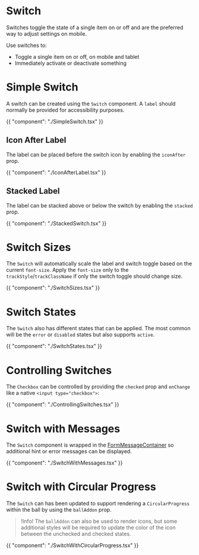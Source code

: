 # Switch

Switches toggle the state of a single item on or off and are the preferred way to adjust settings on mobile.

Use switches to:

- Toggle a single item on or off, on mobile and tablet
- Immediately activate or deactivate something

# Simple Switch

A switch can be created using the `Switch` component. A `label` should normally be provided
for accessibility purposes.

{{ "component": "./SimpleSwitch.tsx" }}

## Icon After Label

The label can be placed before the switch icon by enabling the `iconAfter` prop.

{{ "component": "./IconAfterLabel.tsx" }}

## Stacked Label

The label can be stacked above or below the switch by enabling the `stacked` prop.

{{ "component": "./StackedSwitch.tsx" }}

# Switch Sizes

The `Switch` will automatically scale the label and switch toggle based on the
current `font-size`. Apply the `font-size` only to the
`trackStyle`/`trackClassName` if only the switch toggle should change size.

{{ "component": "./SwitchSizes.tsx" }}

# Switch States

The `Switch` also has different states that can be applied. The most common will
be the `error` or `disabled` states but also supports `active`.

{{ "component": "./SwitchStates.tsx" }}

# Controlling Switches

The `Checkbox` can be controlled by providing the `checked` prop and `onChange`
like a native `<input type="checkbox">`:

{{ "component": "./ControllingSwitches.tsx" }}

# Switch with Messages

The `Switch` component is wrapped in the
[FormMessageContainer](/components/form-message#form-message-container) so additional
hint or error messages can be displayed.

{{ "component": "./SwitchWithMessages.tsx" }}

# Switch with Circular Progress

The `Switch` can has been updated to support rendering a `CircularProgress`
within the ball by using the `ballAddon` prop.

> !Info! The `ballAddon` can also be used to render icons, but some additional
> styles will be required to update the color of the icon between the unchecked
> and checked states.

{{ "component": "./SwitchWithCircularProgress.tsx" }}
